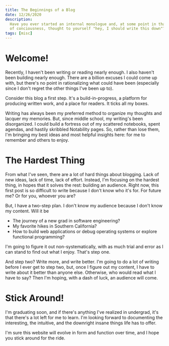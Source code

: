 ```yaml
---
title: The Beginnings of a Blog
date: 12/26/2020
description:
  Have you ever started an internal monologue and, at some point in that stream
  of conciousness, thought to yourself "hey, I should write this down"?
tags: [misc]
---
```


# Welcome!

Recently, I haven't been writing or reading nearly enough. I also haven't been
building nearly enough. There are a billion excuses I could come up with, but
there's no point in rationalizing what could have been (especially since I don't
regret the other things I've been up to).

Consider this blog a first step. It's a build-in-progress, a platform for
producing written work, and a place for readers. It ticks all my boxes.

Writing has always been my preferred method to organize my thoughts and lacquer
my memories. But, since middle school, my writing's been disorganized. I could
build a fortress out of my scattered notebooks, spent agendas, and hastily
skribbled Notability pages. So, rather than lose them, I'm bringing my best
ideas and most helpful insights here: for me to remember and others to enjoy.

# The Hardest Thing

From what I've seen, there are a lot of hard things about blogging. Lack of new
ideas, lack of time, lack of effort. Instead, I'm focusing on the hardest thing,
in hopes that it solves the rest: building an audience. Right now, this first
post is so difficult to write because I don't know who it's for. For future me?
Or for you, whoever you are?

But, I have a two-step plan. I don't know my audience because I don't know my
content. Will it be

- The journey of a new grad in software engineering?
- My favorite hikes in Southern California?
- How to build web applications or debug operating systems or explore functional
  programming?

I'm going to figure it out non-systematically, with as much trial and error as I
can stand to find out what I enjoy. That's step one.

And step two? Write more, and write better. I'm going to do a lot of writing
before I ever get to step two, but, once I figure out my content, I have to
write about it better than anyone else. Otherwise, who would read what I have to
say? Then I'm hoping, with a dash of luck, an audience will come.

# Stick Around!

I'm graduating soon, and if there's anything I've realized in undergrad, it's
that there's a lot left for me to learn. I'm looking forward to documenting the
interesting, the intuitive, and the downright insane things life has to offer.

I'm sure this website will evolve in form and function over time, and I hope you
stick around for the ride.
